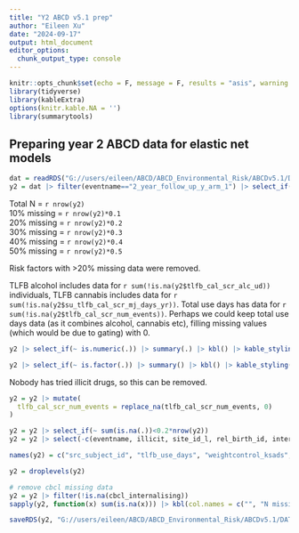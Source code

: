 ```yaml
---
title: "Y2 ABCD v5.1 prep"
author: "Eileen Xu"
date: "2024-09-17"
output: html_document
editor_options: 
  chunk_output_type: console
---
```


```r
knitr::opts_chunk$set(echo = F, message = F, results = "asis", warning = F)
library(tidyverse)
library(kableExtra)
options(knitr.kable.NA = '')
library(summarytools)
```

## Preparing year 2 ABCD data for elastic net models

```r
dat = readRDS("G://users/eileen/ABCD/ABCD_Environmental_Risk/ABCDv5.1/DATA/predictors_unrelatedIDs.rds")
y2 = dat |> filter(eventname=="2_year_follow_up_y_arm_1") |> select_if(~ !all(is.na(.))) |> droplevels()
```

Total N = `r nrow(y2)` \
10% missing = `r nrow(y2)*0.1` \
20% missing = `r nrow(y2)*0.2` \
30% missing = `r nrow(y2)*0.3` \
40% missing = `r nrow(y2)*0.4` \
50% missing = `r nrow(y2)*0.5` 

Risk factors with >20% missing data were removed.

TLFB alcohol includes data for `r sum(!is.na(y2$tlfb_cal_scr_alc_ud))` individuals, TLFB cannabis includes data for `r sum(!is.na(y2$su_tlfb_cal_scr_mj_days_yr))`. Total use days has data for `r sum(!is.na(y2$tlfb_cal_scr_num_events))`. Perhaps we could keep total use days data (as it combines alcohol, cannabis etc), filling missing values (which would be due to gating) with 0.

```r
y2 |> select_if(~ is.numeric(.)) |> summary(.) |> kbl() |> kable_styling()
```

```r
y2 |> select_if(~ is.factor(.)) |> summary() |> kbl() |> kable_styling()
```

Nobody has tried illicit drugs, so this can be removed. 

```r
y2 = y2 |> mutate(
  tlfb_cal_scr_num_events = replace_na(tlfb_cal_scr_num_events, 0)
)

y2 = y2 |> select_if(~ sum(is.na(.))<0.2*nrow(y2))
y2 = y2 |> select(-c(eventname, illicit, site_id_l, rel_birth_id, interview_date, visit_type))

names(y2) = c("src_subject_id", "tlfb_use_days", "weightcontrol_ksads", "witness_comm_violence", "death_loved_one", "witness_dv", "s_abuse", "p_abuse", "emot_abuse", "serious_accident", "bkfs_fruit", "bkfs_veg", "bkfs_fiber", "sleep_hrs", "bmi", "needed_food", "income", "parent_ed", "birthsex","gender_id", "gender", "race_ethnicity", "area_depriv", "comm_safety", "discrimination", "days_active", "bullying_victim", "cyberbullying", "chronotype", "life_events", "fam_conflict", "p_monitoring", "eff_control", "p_depression", "agemths", "cbcl_internalising", "cbcl_dsm5_depress")

y2 = droplevels(y2)

# remove cbcl missing data
y2 = y2 |> filter(!is.na(cbcl_internalising))
sapply(y2, function(x) sum(is.na(x))) |> kbl(col.names = c("", "N missing")) |> kable_styling() |> scroll_box()
```

```r
saveRDS(y2, "G://users/eileen/ABCD/ABCD_Environmental_Risk/ABCDv5.1/DATA/dat_y2.rds")
```

